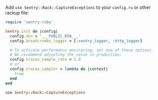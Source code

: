 Add `use Sentry::Rack::CaptureExceptions` to your `config.ru` or other rackup file:

```ruby {filename:config.ru}
require 'sentry-ruby'

Sentry.init do |config|
  config.dsn = '___PUBLIC_DSN___'
  config.breadcrumbs_logger = [:sentry_logger, :http_logger]

  # To activate performance monitoring, set one of these options.
  # We recommend adjusting the value in production:
  config.traces_sample_rate = 1.0
  # or
  config.traces_sampler = lambda do |context|
    true
  end
end

use Sentry::Rack::CaptureExceptions
```
